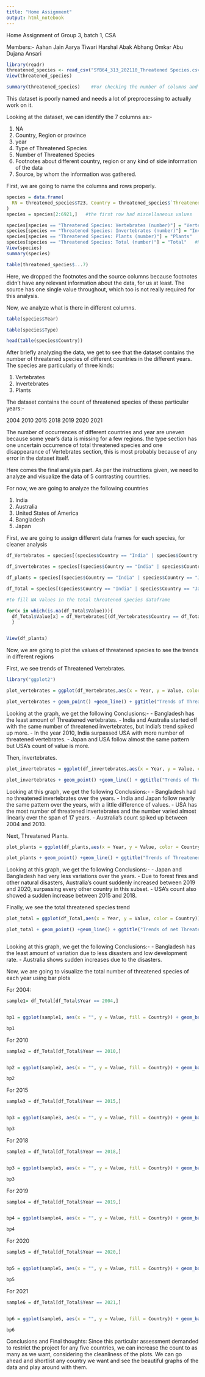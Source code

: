 ```yaml
---
title: "Home Assignment"
output: html_notebook
---
```

Home Assignment of Group 3, batch 1, CSA

Members:-
Aahan Jain
Aarya Tiwari
Harshal Abak
Abhang Omkar
Abu Dujana Ansari


```r
library(readr)
threatened_species <- read_csv("SYB64_313_202110_Threatened Species.csv")
View(threatened_species)

```

```r
summary(threatened_species)    #For checking the number of columns and datatypes

```
This dataset is poorly named and needs a lot of preprocessing to actually work on it.

Looking at the dataset, we can identify the 7 columns as:-

1) NA
2) Country, Region or province
3) year
4) Type of Threatened Species
5) Number of Threatened Species
6) Footnotes about different country, region or any kind of side information of the    data
7) Source, by whom the information was gathered.



First, we are going to name the columns and rows properly.

```r
species = data.frame(
  RN = threatened_species$T23, Country = threatened_species$`Threatened species`, Year = strtoi(threatened_species$...3), Type = threatened_species$...4, Value = strtoi(threatened_species$...5)
) 
species = species[2:6921,]   #the first row had miscellaneous values

species[species == "Threatened Species: Vertebrates (number)"] = "Vertebrates"
species[species == "Threatened Species: Invertebrates (number)"] = "Invertebrates"
species[species == "Threatened Species: Plants (number)"] = "Plants"
species[species == "Threatened Species: Total (number)"] = "Total"   #Renaming the long columns
View(species)
summary(species)
```




```r
table(threatened_species$...7)
```




Here, we dropped the footnotes and the source columns because footnotes didn't have any relevant information about the data, for us at least. The source has one single value throughout, which too is not really required for this analysis.



Now, we analyze what is there in different columns.

```r
table(species$Year)
```




```r
table(species$Type)
```





```r
head(table(species$Country))

```



After briefly analyzing the data, we get to see that the dataset contains the number of threatened species of different countries in the different years. The species are particularly of three kinds:



1) Vertebrates
2) Invertebrates
3) Plants

The dataset contains the count of threatened species of these particular years:-

2004
2010
2015
2018
2019
2020
2021


The number of occurrences of different countries and year are uneven because some year's data is missing for a few regions. the type section has one uncertain occurrence of total threatened species and one disappearance of Vertebrates section, this is most probably because of any error in the dataset itself.



Here comes the final analysis part. As per the instructions given, we need to analyze and visualize the data of 5 contrasting countries.


For now, we are going to analyze the following countries

1) India
2) Australia
3) United States of America
4) Bangladesh
5) Japan


First, we are going to assign different data frames for each species, for cleaner analysis 





```r
df_Vertebrates = species[(species$Country == "India" | species$Country == "Japan"| species$Country == "Australia"| species$Country == "United States of America"| species$Country == "Bangladesh") & species$Type == "Vertebrates",]

df_invertebrates = species[(species$Country == "India" | species$Country == "Japan"| species$Country == "Australia"| species$Country == "United States of America"| species$Country == "Bangladesh") & species$Type == "Invertebrates",]

df_plants = species[(species$Country == "India" | species$Country == "Japan"| species$Country == "Australia"| species$Country == "United States of America"| species$Country == "Bangladesh") & species$Type == "Plants",]

df_Total = species[(species$Country == "India" | species$Country == "Japan"| species$Country == "Australia"| species$Country == "United States of America"| species$Country == "Bangladesh") & species$Type == "Total",]

#to fill NA Values in the total threatened species dataframe

for(x in which(is.na(df_Total$Value))){
  df_Total$Value[x] = df_Vertebrates[(df_Vertebrates$Country == df_Total$Country[x] & df_Vertebrates$Year == df_Total$Year[x]),5] + df_invertebrates[(df_invertebrates$Country == df_Total$Country[x] & df_invertebrates$Year == df_Total$Year[x]),5] +df_plants[(df_plants$Country == df_Total$Country[x] & df_plants$Year == df_Total$Year[x]),5]
  }


View(df_plants)

```



Now, we are going to plot the values of threatened species to see the trends in different regions


First, we see trends of Threatened Vertebrates.





```r
library("ggplot2")

plot_vertebrates = ggplot(df_Vertebrates,aes(x = Year, y = Value, color = Country))

plot_vertebrates + geom_point() +geom_line() + ggtitle("Trends of Threatened Vertebrates")

```

Looking at the graph, we get the following Conclusions:-
- Bangladesh has the least amount of Threatened vertebrates.
- India and Australia started off with the same number of threatened invertebrates, but India’s   trend spiked up more.
- In the year 2010, India surpassed USA with more number of threatened vertebrates.
- Japan and USA follow almost the same pattern but USA’s count of value is more.




Then, invertebrates.

```r
plot_invertebrates = ggplot(df_invertebrates,aes(x = Year, y = Value, color = Country))

plot_invertebrates + geom_point() +geom_line() + ggtitle("Trends of Threatened Invertebrates")
```
Looking at this graph, we get the following 
Conclusions:-
- Bangladesh had no threatened invertebrates over the years.
- India and Japan follow nearly the same pattern over the years, with a little difference of      values.
- USA has the most number of threatened invertebrates and the number varied almost linearly over   the span of 17 years.
- Australia’s count spiked up between 2004 and 2010.


Next, Threatened Plants.

```r
plot_plants = ggplot(df_plants,aes(x = Year, y = Value, color = Country))

plot_plants + geom_point() +geom_line() + ggtitle("Trends of Threatened Plant Species")
```
Looking at this graph, we get the following 
Conclusions:-
- Japan and Bangladesh had very less variations over the years.
- Due to forest fires and other natural disasters, Australia’s count suddenly increased between   2019 and 2020, surpassing every other country in this subset.
- USA’s count also showed a sudden increase between 2015 and  2018.


Finally, we see the total threatened species trend

```r
plot_total = ggplot(df_Total,aes(x = Year, y = Value, color = Country))

plot_total + geom_point() +geom_line() + ggtitle("Trends of net Threatened Species (Vertebrates, Invertebrates and plants)")



```
Looking at this graph, we get the following 
Conclusions:-
- Bangladesh has the least amount of variation due to less disasters and low development rate.
- Australia shows sudden increases due to the disasters.


Now, we are going to visualize the total number of threatened species of each year using bar plots


For 2004:



```r
sample1= df_Total[df_Total$Year == 2004,]


bp1 = ggplot(sample1, aes(x = "", y = Value, fill = Country)) + geom_bar(width = 1, stat = "identity") +ggtitle("Trends of net Threatened Species (2004)")

bp1

```


For 2010




```r
sample2 = df_Total[df_Total$Year == 2010,]


bp2 = ggplot(sample2, aes(x = "", y = Value, fill = Country)) + geom_bar(width = 1, stat = "identity") +ggtitle("Trends of net Threatened Species (2010)")

bp2

```
For 2015

```r
sample3 = df_Total[df_Total$Year == 2015,]


bp3 = ggplot(sample3, aes(x = "", y = Value, fill = Country)) + geom_bar(width = 1, stat = "identity") +ggtitle("Trends of net Threatened Species (2015)")

bp3
```

For 2018

```r
sample3 = df_Total[df_Total$Year == 2018,]


bp3 = ggplot(sample3, aes(x = "", y = Value, fill = Country)) + geom_bar(width = 1, stat = "identity") +ggtitle("Trends of net Threatened Species (2018)")

bp3
```
For 2019



```r
sample4 = df_Total[df_Total$Year == 2019,]


bp4 = ggplot(sample4, aes(x = "", y = Value, fill = Country)) + geom_bar(width = 1, stat = "identity") +ggtitle("Trends of net Threatened Species (2019)")

bp4
```


For 2020




```r
sample5 = df_Total[df_Total$Year == 2020,]


bp5 = ggplot(sample5, aes(x = "", y = Value, fill = Country)) + geom_bar(width = 1, stat = "identity") +ggtitle("Trends of net Threatened Species (2020)")

bp5
```

For 2021




```r
sample6 = df_Total[df_Total$Year == 2021,]


bp6 = ggplot(sample6, aes(x = "", y = Value, fill = Country)) + geom_bar(width = 1, stat = "identity") +ggtitle("Trends of net Threatened Species (2021)")

bp6
```
Conclusions and Final thoughts:
Since this particular assessment demanded to restrict the project for any five countries, we can increase the count to as many as we want, considering the cleanliness of the plots. We can go ahead and shortlist any country we want and see the beautiful graphs of the data and play around with them.
